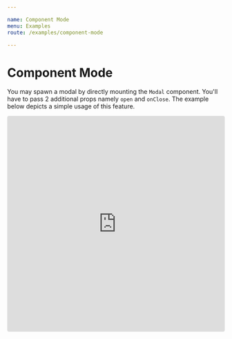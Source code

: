 ```yaml
---

name: Component Mode
menu: Examples
route: /examples/component-mode

---
```


# Component Mode

You may spawn a modal by directly mounting the `Modal` component. You'll have to pass 2 additional props namely `open` and `onClose`. The example below depicts a simple usage of this feature.

<iframe
     src="https://codesandbox.io/embed/component-mode-xqpc9?fontsize=14&hidenavigation=1&theme=dark"
     style="width:100%; height:500px; border:0; border-radius: 4px; overflow:hidden;"
     title="Component mode"
     allow="geolocation; microphone; camera; midi; vr; accelerometer; gyroscope; payment; ambient-light-sensor; encrypted-media; usb"
     sandbox="allow-modals allow-forms allow-popups allow-scripts allow-same-origin"
   ></iframe>